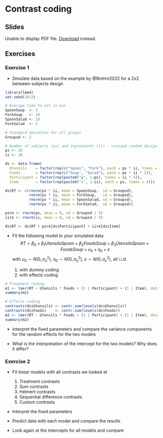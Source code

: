 # Contrast coding

## Slides

```{=html}
<object data="slides/09_contrast_coding/09_contrast_coding.pdf" type="application/pdf" width="100%" height="500px">
  <p>
    Unable to display PDF file. <a href="slides/09_contrast_coding/09_contrast_coding.pdf">Download</a> instead.
  </p>
</object>
```

## Exercises

### Exercise 1 {-}

* Simulate data based on the example by @Brehm2022 for a 2x2 between-subjects
  design

```r
library(lme4)
set.seed(1012)

# Average time to eat in min
SpoonSoup  <- 5
ForkSoup   <- 10
SpoonSalad <- 10
ForkSalad  <- 5

# Standard deviation for all groups
Groupsd <- 2

# Number of subjects (ps) and ingredients (ii) - crossed random design
ps <- 20
ii <- 10

ds <- data.frame(
  Utensils    = factor(rep(c("Spoon", "Fork"), each = ps * ii, times = 2)),
  Foods       = factor(rep(c("Soup", "Salad"), each = ps * ii * 2)),
  Participant = factor(rep(paste0("p", 1:ps), times = ii * 4)),
  Item        = factor(rep(paste0("i", 1:ii), each = ps, times = 4)))

ds$RT <- c(rnorm(ps * ii, mean = SpoonSoup,  sd = Groupsd),
           rnorm(ps * ii, mean = ForkSoup,   sd = Groupsd),
           rnorm(ps * ii, mean = SpoonSalad, sd = Groupsd),
           rnorm(ps * ii, mean = ForkSalad,  sd = Groupsd))

psre <- rnorm(ps, mean = 0, sd = Groupsd / 5)
iire <- rnorm(ii, mean = 0, sd = Groupsd / 5)

ds$RT <- ds$RT + psre[ds$Participant] + iire[ds$Item]
```

* Fit the following model to your simulated data
  $$
    RT = \beta_0 + \beta_1 UtensilsSpoon + \beta_2 FoodsSoup + \beta_3
    UtensilsSpoon \times FoodsSoup + \upsilon_0 + \eta_0 + \varepsilon
  $$
  with $\upsilon_0 \sim N(0, \sigma_{\upsilon}^2)$, $\eta_0 \sim N(0,
  \sigma_{\eta}^2)$, $\varepsilon \sim N(0, \sigma_{\varepsilon}^2)$, all
  i.i.d.

  1. with dummy coding
  2. with effects coding

```r
# Treatment coding
m1 <- lmer(RT ~ Utensils * Foods + (1 | Participant) + (1 | Item), data = ds)
summary(m1)

# Effects coding
contrasts(ds$Utensils) <- contr.sum(levels(ds$Utensils))
contrasts(ds$Foods)    <- contr.sum(levels(ds$Foods))
m2 <- lmer(RT ~ Utensils * Foods + (1 | Participant) + (1 | Item), data = ds)
summary(m2)
```

* Interpret the fixed parameters and compare the variance components for the
  random effects for the two models

* What is the interpretation of the intercept for the two models? Why does it
  differ?

### Exercise 2 {-}

* Fit linear models with all contrasts we looked at

  1. Treatment contrasts
  2. Sum contrasts
  3. Helmert contrasts
  4. Sequential difference contrasts
  5. Custom contrasts

* Interpret the fixed parameters

* Predict data with each model and compare the results

* Look again at the intercepts for all models and compare

